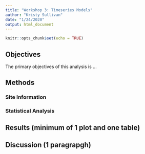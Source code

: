 ```yaml
---
title: "Workshop 3: Timeseries Models"
author: "Kristy Sullivan"
date: "1/24/2020"
output: html_document
---
```

```r
knitr::opts_chunk$set(echo = TRUE)
```
## Objectives
The primary objectives of this analysis is ...

## Methods

### Site Information 

### Statistical Analysis

## Results (minimum of 1 plot and one table)

## Discussion (1 paragrapgh)